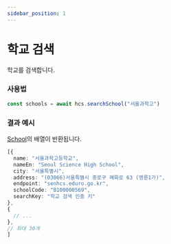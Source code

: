 ```yaml
---
sidebar_position: 1
---
```


# 학교 검색

학교를 검색합니다.

### 사용법

```ts
const schools = await hcs.searchSchool("서울과학고")
```

### 결과 예시

[School](/docs/api/School)의 배열이 반환됩니다.

```ts
[{
  name: "서울과학고등학교",
  nameEn: "Seoul Science High School",
  city: "서울특별시",
  address: "(03066)서울특별시 종로구 혜화로 63 (명륜1가)",
  endpoint: "senhcs.eduro.go.kr",
  schoolCode: "B100000569",
  searchKey: "학교 검색 인증 키"
},
{
  // ...
},
// 최대 30개
]
```
